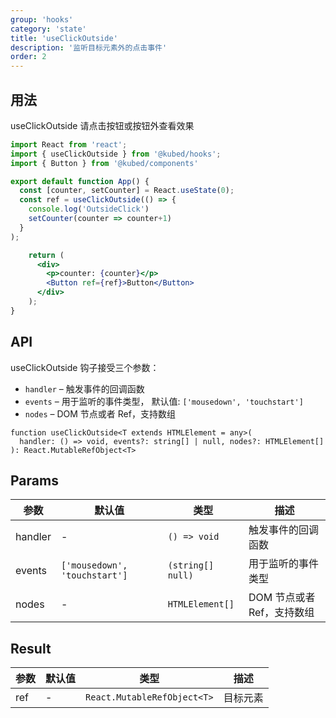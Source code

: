 ```yaml
---
group: 'hooks'
category: 'state'
title: 'useClickOutside'
description: '监听目标元素外的点击事件'
order: 2
---
```


## 用法

useClickOutside 请点击按钮或按钮外查看效果

```jsx live=true
import React from 'react';
import { useClickOutside } from '@kubed/hooks';
import { Button } from '@kubed/components'

export default function App() {
  const [counter, setCounter] = React.useState(0);
  const ref = useClickOutside(() => {
    console.log('OutsideClick')
    setCounter(counter => counter+1)
  }
);

    return (
      <div>
        <p>counter: {counter}</p>
        <Button ref={ref}>Button</Button>
      </div>
    );
}

```

## API

useClickOutside 钩子接受三个参数：

- `handler` – 触发事件的回调函数
- `events`  – 用于监听的事件类型， 默认值: `['mousedown', 'touchstart']`
- `nodes`   – DOM 节点或者 Ref，支持数组

```tsx
function useClickOutside<T extends HTMLElement = any>(
  handler: () => void, events?: string[] | null, nodes?: HTMLElement[]
): React.MutableRefObject<T>
```

## Params

| 参数      | 默认值                           | 类型                | 描述                |
|---------|-------------------------------|-------------------|-------------------|
| handler | -                             | `() => void`      | 触发事件的回调函数         |
| events  | `['mousedown', 'touchstart']` | `(string[] null)` | 用于监听的事件类型         |
| nodes   | -                             | `HTMLElement[]`   | DOM 节点或者 Ref，支持数组 |

## Result


| 参数  | 默认值 | 类型                          | 描述   |
|-----|-----|-----------------------------|------|
| ref | -   | `React.MutableRefObject<T>` | 目标元素 |
